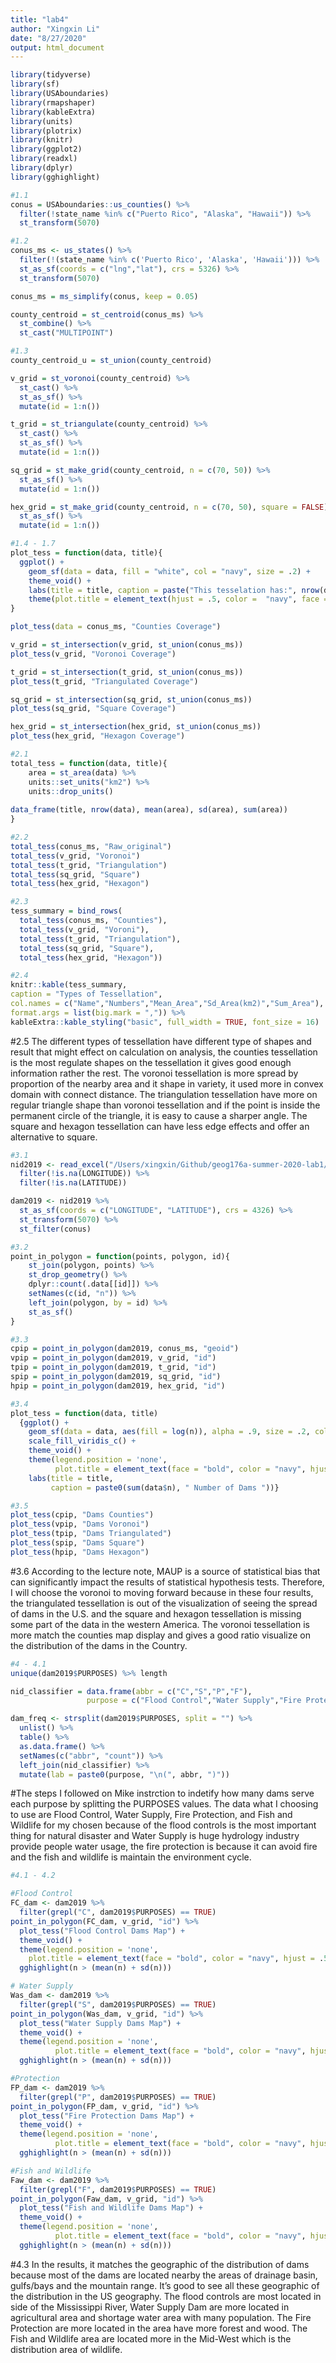```yaml
---
title: "lab4"
author: "Xingxin Li"
date: "8/27/2020"
output: html_document
---
```


```r
library(tidyverse)
library(sf)
library(USAboundaries)
library(rmapshaper)
library(kableExtra)
library(units)
library(plotrix)
library(knitr)
library(ggplot2)
library(readxl)
library(dplyr)
library(gghighlight)
```



```r
#1.1
conus = USAboundaries::us_counties() %>%
  filter(!state_name %in% c("Puerto Rico", "Alaska", "Hawaii")) %>%
  st_transform(5070)
```

```r
#1.2
conus_ms <- us_states() %>%
  filter(!(state_name %in% c('Puerto Rico', 'Alaska', 'Hawaii'))) %>% 
  st_as_sf(coords = c("lng","lat"), crs = 5326) %>%  
  st_transform(5070)

conus_ms = ms_simplify(conus, keep = 0.05)

county_centroid = st_centroid(conus_ms) %>%
  st_combine() %>%
  st_cast("MULTIPOINT")
```

```r
#1.3
county_centroid_u = st_union(county_centroid)

v_grid = st_voronoi(county_centroid) %>% 
  st_cast() %>% 
  st_as_sf() %>% 
  mutate(id = 1:n())

t_grid = st_triangulate(county_centroid) %>% 
  st_cast() %>% 
  st_as_sf() %>% 
  mutate(id = 1:n())

sq_grid = st_make_grid(county_centroid, n = c(70, 50)) %>% 
  st_as_sf() %>% 
  mutate(id = 1:n())

hex_grid = st_make_grid(county_centroid, n = c(70, 50), square = FALSE) %>% 
  st_as_sf() %>% 
  mutate(id = 1:n())

```

```r
#1.4 - 1.7
plot_tess = function(data, title){
  ggplot() + 
    geom_sf(data = data, fill = "white", col = "navy", size = .2) +   
    theme_void() +
    labs(title = title, caption = paste("This tesselation has:", nrow(data), "tiles" )) +
    theme(plot.title = element_text(hjust = .5, color =  "navy", face = "bold"))
}

plot_tess(data = conus_ms, "Counties Coverage")

v_grid = st_intersection(v_grid, st_union(conus_ms))
plot_tess(v_grid, "Voronoi Coverage") 

t_grid = st_intersection(t_grid, st_union(conus_ms))
plot_tess(t_grid, "Triangulated Coverage") 

sq_grid = st_intersection(sq_grid, st_union(conus_ms))
plot_tess(sq_grid, "Square Coverage") 

hex_grid = st_intersection(hex_grid, st_union(conus_ms))
plot_tess(hex_grid, "Hexagon Coverage") 


```
```r
#2.1
total_tess = function(data, title){
    area = st_area(data) %>% 
    units::set_units("km2") %>%
    units::drop_units() 
  
data_frame(title, nrow(data), mean(area), sd(area), sum(area)) 
}
```

```r
#2.2 
total_tess(conus_ms, "Raw_original")
total_tess(v_grid, "Voronoi")
total_tess(t_grid, "Triangulation")
total_tess(sq_grid, "Square")
total_tess(hex_grid, "Hexagon")
```
```r
#2.3
tess_summary = bind_rows(
  total_tess(conus_ms, "Counties"),
  total_tess(v_grid, "Voroni"),
  total_tess(t_grid, "Triangulation"),
  total_tess(sq_grid, "Square"),
  total_tess(hex_grid, "Hexagon"))
```

```r
#2.4
knitr::kable(tess_summary,
caption = "Types of Tessellation",
col.names = c("Name","Numbers","Mean_Area","Sd_Area(km2)","Sum_Area"),
format.args = list(big.mark = ",")) %>%
kableExtra::kable_styling("basic", full_width = TRUE, font_size = 16)
```


#2.5 The different types of tessellation have different type of shapes and result that might effect on calculation on analysis, the counties tessellation is the most regulate shapes on the tessellation it gives good enough information rather the rest. The voronoi tessellation is more spread by proportion of the nearby area and it shape in variety, it used more in convex domain with connect distance. 
  The triangulation tessellation have more on regular triangle shape than voronoi tessellation and if the point is inside the permanent circle of the triangle, it is easy to cause a sharper angle. The square and hexagon tessellation can have less edge effects and offer an alternative to square.



```r
#3.1
nid2019 <- read_excel("/Users/xingxin/Github/geog176a-summer-2020-lab1/NID2019_U.xlsx") %>%
  filter(!is.na(LONGITUDE)) %>% 
  filter(!is.na(LATITUDE))

dam2019 <- nid2019 %>%
  st_as_sf(coords = c("LONGITUDE", "LATITUDE"), crs = 4326) %>%
  st_transform(5070) %>%
  st_filter(conus)
```


```r
#3.2
point_in_polygon = function(points, polygon, id){
    st_join(polygon, points) %>%
    st_drop_geometry() %>%
    dplyr::count(.data[[id]]) %>%
    setNames(c(id, "n")) %>%
    left_join(polygon, by = id) %>%
    st_as_sf()
}
```

```r
#3.3
cpip = point_in_polygon(dam2019, conus_ms, "geoid")
vpip = point_in_polygon(dam2019, v_grid, "id")
tpip = point_in_polygon(dam2019, t_grid, "id")
spip = point_in_polygon(dam2019, sq_grid, "id")
hpip = point_in_polygon(dam2019, hex_grid, "id")
```

```r
#3.4
plot_tess = function(data, title)
  {ggplot() +
    geom_sf(data = data, aes(fill = log(n)), alpha = .9, size = .2, col = NA) +
    scale_fill_viridis_c() +
    theme_void() +
    theme(legend.position = 'none',
          plot.title = element_text(face = "bold", color = "navy", hjust = .5, size = 24)) +
    labs(title = title,
         caption = paste0(sum(data$n), " Number of Dams "))}
```

```r
#3.5
plot_tess(cpip, "Dams Counties")
plot_tess(vpip, "Dams Voronoi")
plot_tess(tpip, "Dams Triangulated")
plot_tess(spip, "Dams Square")
plot_tess(hpip, "Dams Hexagon")
```


#3.6 According to the lecture note, MAUP is a source of statistical bias that can significantly impact the results of statistical hypothesis tests. Therefore, I will choose the voronoi to moving forward because in these four results, the triangulated tessellation is out of the visualization of seeing the spread of dams in the U.S. and the square and  hexagon tessellation is missing some part of the data in the western America. The voronoi tessellation is more match the counties map display and gives a good ratio visualize on the distribution of the dams in the Country.



```r
#4 - 4.1
unique(dam2019$PURPOSES) %>% length

nid_classifier = data.frame(abbr = c("C","S","P","F"),
                 purpose = c("Flood Control","Water Supply","Fire Protection","Fish and Wildlife"))

dam_freq <- strsplit(dam2019$PURPOSES, split = "") %>%
  unlist() %>% 
  table() %>% 
  as.data.frame() %>% 
  setNames(c("abbr", "count")) %>% 
  left_join(nid_classifier) %>% 
  mutate(lab = paste0(purpose, "\n(", abbr, ")"))
```



#The steps I followed on Mike instrction to indetify how many dams serve each purpose by splitting the PURPOSES values. The data what I choosing to use are Flood Control, Water Supply, Fire Protection, and Fish and Wildlife for my chosen because of the flood controls is the most important thing for natural disaster and Water Supply is huge hydrology industry provide people water usage, the fire protection is because it can avoid fire and the fish and wildlife is maintain the environment cycle. 



```r
#4.1 - 4.2

#Flood Control
FC_dam <- dam2019 %>% 
  filter(grepl("C", dam2019$PURPOSES) == TRUE)
point_in_polygon(FC_dam, v_grid, "id") %>% 
  plot_tess("Flood Control Dams Map") +
  theme_void() +
  theme(legend.position = 'none',
    plot.title = element_text(face = "bold", color = "navy", hjust = .5, size = 24)) +
  gghighlight(n > (mean(n) + sd(n)))

# Water Supply
Was_dam <- dam2019 %>% 
  filter(grepl("S", dam2019$PURPOSES) == TRUE)
point_in_polygon(Was_dam, v_grid, "id") %>% 
  plot_tess("Water Supply Dams Map") +
  theme_void() +
  theme(legend.position = 'none',
          plot.title = element_text(face = "bold", color = "navy", hjust = .5, size = 24)) +
  gghighlight(n > (mean(n) + sd(n)))

#Protection
FP_dam <- dam2019 %>% 
  filter(grepl("P", dam2019$PURPOSES) == TRUE)
point_in_polygon(FP_dam, v_grid, "id") %>%
  plot_tess("Fire Protection Dams Map") +
  theme_void() +
  theme(legend.position = 'none',
          plot.title = element_text(face = "bold", color = "navy", hjust = .5, size = 24)) +
  gghighlight(n > (mean(n) + sd(n)))

#Fish and Wildlife
Faw_dam <- dam2019 %>% 
  filter(grepl("F", dam2019$PURPOSES) == TRUE)
point_in_polygon(Faw_dam, v_grid, "id") %>%
  plot_tess("Fish and Wildlife Dams Map") +
  theme_void() +
  theme(legend.position = 'none',
          plot.title = element_text(face = "bold", color = "navy", hjust = .5, size = 24)) +
  gghighlight(n > (mean(n) + sd(n)))

```



#4.3 In the results, it matches the geographic of the distribution of dams because most of the dams are located nearby the areas of drainage basin, gulfs/bays and the mountain range. It's good to see all these geographic of the distribution in the US geography. The flood controls are most located in side of the Mississippi River, Water Supply Dam are more located in agricultural area and shortage water area with many population. The Fire Protection are more located in the area have more forest and wood. The Fish and Wildlife area are located more in the Mid-West which is the distribution area of wildlife. 

